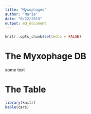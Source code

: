 ```yaml
---
title: "Myxophages"
author: "Marie"
date: "6/22/2018"
output: md_document
---
```


```r
knitr::opts_chunk$set(echo = FALSE)
```

# The Myxophage DB

some text

# The Table
```r
library(knitr)
kable(cars)
```
